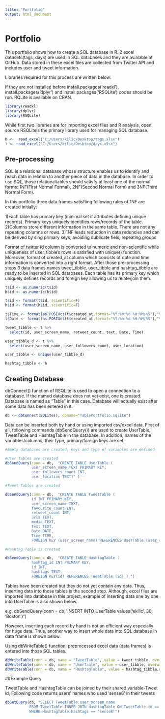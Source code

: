 ---
title: "Portfolio"
output: html_document
---

# Portfolio

This portfolio shows how to create a SQL database in R. 2 excel datasets(tags, days) are used in SQL databases and they are avialable at GitHub. Data stored in these excel files are collected from Twitter API and includes user and tweet information.

Libraries required for this process are written below:

If they are not installed before install.packages('readxl'), install.packages('dplyr') and  install.packages('RSQLite') codes should be run. RQLite is available on CRAN.

```{r}

library(readxl)
library(dplyr)
library(RSQLite)

```

While first two libraries are for importing excel files and R analysis, open source RSQLiteis the primary library used for managing SQL database.

```{r}
h <-  read_excel("C:/Users/kilic/Desktop/tags.xlsx")
t <- read_excel("C:/Users/kilic/Desktop/days.xlsx")
```

## Pre-processing

SQL is a relational database whose structure enables us to identify and reach data in relation to another piece of data in the database. In order to use SQL, those relationaltables should satisfy at least one of the normal forms: 1NF(First Normal Formal), 2NF(Second Normal Form) and 3NF(Third Normal Form).

In this portfolio three data frames satisfting following rules of 1NF are created initially:

1)Each table has primary key (minimal set if attributes defining unique records). Primary keys uniquely identifies rows/records of the table.
2)Columns store different information in the same table. There are not any repeating columns or rows.
3)1NF leads reduction in data reduncies and can be derived by sing primary keys, avoiding dublicate fiels, repeating groups.

Format of twitter id column is converted to numeric and non-scientific while uniqueness of user_tibble's rows is satisfied with unique() function. Moreover, format of created_at column which consists of date and time information is converted into a right format. After those pre-processing steps 3 data frames names tweet_tibble, user_tibble and hashtag_tibble are ready to be inserted in SQL databases. Each table has its primary key which uniquely defines records and foreign key allowing us to relate/join them.

```{r}
t$id <- as.numeric(t$id)
h$id <- as.numeric(h$id)

t$id <- format(t$id, scientific=F)
h$id <- format(h$id, scientific=F)

t$Time <- format(as.POSIXct(t$created_at,format="%Y:%m:%d %H:%M:%S"),"%H:%M:%S")
t$Date <- format(as.POSIXct(t$created_at,format="%Y:%m:%d %H:%M:%S"),"%Y-%m-%d")

tweet_tibble <- t %>%
  select(id, user_screen_name, retweet_count, text, Date, Time)

user_tibble_d <- t %>%
  select(user_screen_name, user_followers_count, user_location)

user_tibble <- unique(user_tibble_d)

hashtag_tibble <- h 

```

## Creating Database

dbConnect() function of RSQLite is used to open a connection to a database. If the named database does not yet exist, one is created. Database is named as "Table" in this case.
Database will actually exist after some data has been entered in it.

```{r}

db <- dbConnect(SQLite(), dbname="TablePortfolio.sqlite")

```

Data can be inserted both by hand or using imported csv/excel data. First of all, following commands (dbSendQuery()) are used to create UserTable, TweetTable and HashtagTable in the database. In addition, names of the variables/columns, their type, primary/foreign keys are set.

```{r}
#Empty databases are created, keys and type of variables are defined

#User Tables are created 
dbSendQuery(conn = db,  "CREATE TABLE UserTable (
            user_screen_name TEXT PRIMARY KEY,
            user_followers_count INT,
            user_location TEXT)" )

#Tweet Tables are created 

dbSendQuery(conn = db,  "CREATE TABLE TweetTable (
            id INT PRIMARY KEY,
            user_screen_name TEXT,
            favourite_count INT,
            retweet_count INT, 
            urls TEXT,
            media TEXT,
            text TEXT,
            Date DATE,
            Time TIME,
            FOREIGN KEY (user_screen_name) REFERENCES UserTable (user_screen_name) ) ")

#Hashtag Table is created

dbSendQuery(conn = db,  "CREATE TABLE HashtagTable (
            hashtag_id INT PRIMARY KEY,
            id INT,
            hashtags TEXT,
            FOREIGN KEY(id) REFERENCES TWeetTable (id) ) ")

```

Tables have been created but they do not yet contain any data. Thus, inserting data into those tables is the second step. Although, excel files are imported into database in this project, example of inserting data one by one into UserTable is also shown below.

e.g.
dbSendQuery(conn = db,"INSERT INTO UserTable values('ekilic', 30, 'Boston')")

However, inserting each record by hand is not an efficient way especially for huge data. Thus, another way to insert whole data into SQL database in data frame is shown below.


Using dbWriteTable() function, preprocessed excel data (data frames) is entered into those SQL tables.

```{r}


dbWriteTable(conn = db, name = "TweetTable", value = tweet_tibble, overwrite=TRUE)
dbWriteTable(conn = db, name = "UserTable", value = user_tibble, overwrite=TRUE)
dbWriteTable(conn = db, name = "HashtagTable", value = hashtag_tibble,overwrite=TRUE)

```

##Example Query

TweetTable and HashtagTable can be joined by their shared variable-Tweet id, Following code returns users' names who used 'sense8' in their tweets

```{r}
dbGetQuery(db, "SELECT TweetTable.user_screen_name
           FROM TweetTable INNER JOIN HashtagTable ON TweetTable.id == HashtagTable.id
           WHERE HashtagTable.hashtags == 'sense8'")
```


